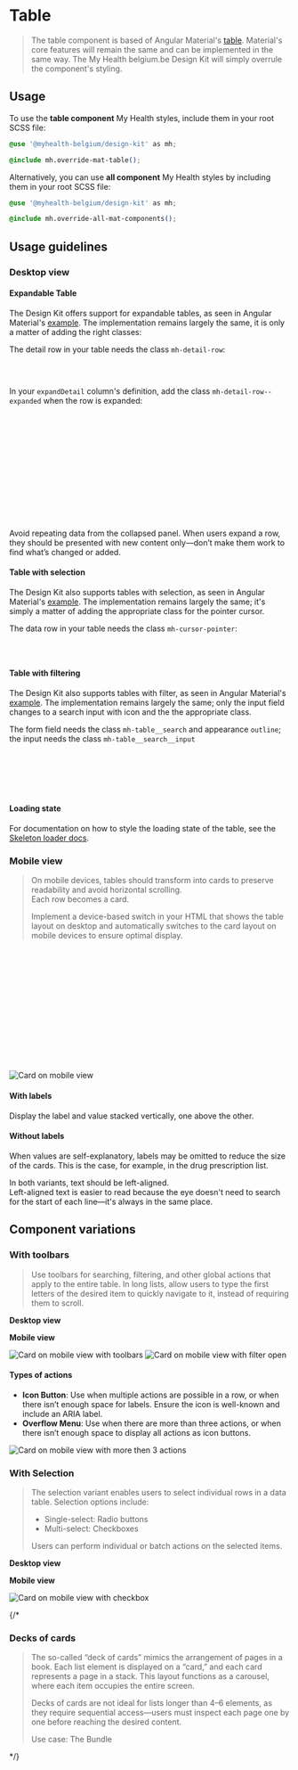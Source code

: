 
<Meta title="Angular Components/Table" />

# Table

> The table component is based of Angular Material's [table](https://material.angular.io/components/table). Material's core features will remain the same and can be implemented in the same way.
> The My Health belgium.be Design Kit will simply overrule the component's styling.

## Usage

To use the **table component** My Health styles, include them in your root SCSS file:

```css
@use '@myhealth-belgium/design-kit' as mh;

@include mh.override-mat-table();
```

Alternatively, you can use **all component** My Health styles by including them in your root SCSS file:

```css
@use '@myhealth-belgium/design-kit' as mh;

@include mh.override-all-mat-components();
```

## Usage guidelines

### Desktop view
<Canvas of={TableStories.Default} sourceState="none" />

#### Expandable Table

The Design Kit offers support for expandable tables, as seen in Angular Material's [example](https://material.angular.io/components/table/examples#table-expandable-rows).
The implementation remains largely the same, it is only a matter of adding the right classes:

The detail row in your table needs the class `mh-detail-row`:

```html
<!-- Detail row -->
<tr class="mh-detail-row" mat-row *matRowDef="let row; columns: ['expandDetail']"></tr>
```

In your `expandDetail` column's definition, add the class `mh-detail-row--expanded` when the row is expanded:

```html
<!-- Expanded Content Column - The detail row is made up of this one column that spans across all columns -->
<ng-container matColumnDef="expandDetail">
  <td
    mat-cell
    *matCellDef="let element"
    [class.mh-detail-row--expanded]="element === expandedElement"
    [colSpan]="columns.length"
  >
    <div>
      <!-- Detail content goes here -->
    </div>
  </td>
</ng-container>
```

Avoid repeating data from the collapsed panel. When users expand a row, they should be presented with new content only—don’t make them work to find what’s changed or added.

#### Table with selection
The Design Kit also supports tables with selection, as seen in Angular Material's [example](https://material.angular.dev/components/table/examples#table-selection).
The implementation remains largely the same; it's simply a matter of adding the appropriate class for the pointer cursor.

The data row in your table needs the class `mh-cursor-pointer`:

```html
<!-- Data row -->
<tr mat-row *matRowDef="let row; columns: columns()"  (click)="clickRow(row)" class="mh-cursor-pointer"></tr>
```

#### Table with filtering
The Design Kit also supports tables with filter, as seen in Angular Material's [example](https://material.angular.dev/components/table/examples#table-filtering).
The implementation remains largely the same; only the input field changes to a search input with icon and the the appropriate class.

The form field needs the class `mh-table__search` and appearance `outline`; <br />
the input needs the class `mh-table__search__input`

```html
<!-- input -->
<mat-form-field appearance="outline" class="mh-table__search">
    <mat-icon matPrefix fontIcon="search" aria-hidden="true" />
    <input matInput type="text" class="mh-table__search__input" name="search" (keyup)="applyFilter($event)" placeholder="Search ..." #input>
</mat-form-field>
```

#### Loading state

For documentation on how to style the loading state of the table, see the [Skeleton loader docs](/docs/components-skeleton-loader--docs#table).

### Mobile view
> On mobile devices, tables should transform into cards to preserve readability and avoid horizontal scrolling.<br />
> Each row becomes a card.
>
> Implement a device-based switch in your HTML that shows the table layout on desktop and automatically switches to the card layout on mobile devices to ensure optimal display.

```javascript
<!-- input -->
 isMobileNative = false;

  ngOnInit() {
    // Use isMobileNative to determine initial view mode
    this.isMobileNative = isMobileNative();
  }
```

```html
<!-- input -->
 @if(isMobileNative) {
  <Card />
 } @else {
  <Table />
 }
```

<div class="image-wrapper">
<img src="/images/default-card.png" alt="Card on mobile view" />
</div>

#### With labels
Display the label and value stacked vertically, one above the other.

#### Without labels
When values are self-explanatory, labels may be omitted to reduce the size of the cards. This is the case, for example, in the drug prescription list.

In both variants, text should be left-aligned. <br />
Left-aligned text is easier to read because the eye doesn't need to search for the start of each line—it's always in the same place.

## Component variations
### With toolbars
> Use toolbars for searching, filtering, and other global actions that apply to the entire table.
> In long lists, allow users to type the first letters of the desired item to quickly navigate to it, instead of requiring them to scroll.

<b>Desktop view</b>
<Canvas of={TableStories.Filter} sourceState="none" />

<b>Mobile view</b>
<div class="image-wrapper">
<img src="/images/card-with-filters.png" alt="Card on mobile view with toolbars" />
<img src="/images/card-filters-open.png" alt="Card on mobile view with filter open" />
</div>

#### Types of actions
* **Icon Button**: Use when multiple actions are possible in a row, or when there isn’t enough space for labels. Ensure the icon is well-known and include an ARIA label.
* **Overflow Menu**: Use when there are more than three actions, or when there isn’t enough space to display all actions as icon buttons.
<div class="image-wrapper">
<img src="/images/card-with-actions.png" alt="Card on mobile view with more then 3 actions" />
</div>

### With Selection
> The selection variant enables users to select individual rows in a data table. Selection options include:
>
> * Single-select: Radio buttons
> * Multi-select: Checkboxes
>
> Users can perform individual or batch actions on the selected items.

<b>Desktop view</b>
<Canvas of={TableStories.Selection} sourceState="none" />

<b>Mobile view</b>
<div class="image-wrapper">
<img src="/images/card-with-select.png" alt="Card on mobile view with checkbox" />
</div>

{/*
### Decks of cards
> The so-called “deck of cards” mimics the arrangement of pages in a book. Each list element is displayed on a “card,” and each card represents a page in a stack. This layout functions as a carousel, where each item occupies the entire screen.
>
> Decks of cards are not ideal for lists longer than 4–6 elements, as they require sequential access—users must inspect each page one by one before reaching the desired content.
>
> Use case: The Bundle

 */}






